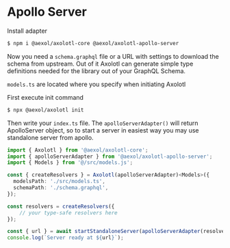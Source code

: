 # Apollo Server

Install adapter

```sh
$ npm i @aexol/axolotl-core @aexol/axolotl-apollo-server
```

Now you need a `schema.graphql` file or a URL with settings to download the schema from upstream. Out of it Axolotl can generate simple type definitions needed for the library out of your GraphQL Schema.

`models.ts` are located where you specify when initiating Axolotl

First execute init command

```sh
$ npx @aexol/axolotl init
```

Then write your `index.ts` file. The `apolloServerAdapter()` will return ApolloServer object, so to start a server in easiest way you may use standalone server from apollo.

```ts filename="index.ts"
import { Axolotl } from '@aexol/axolotl-core';
import { apolloServerAdapter } from '@aexol/axolotl-apollo-server';
import { Models } from '@/src/models.js';

const { createResolvers } = Axolotl(apolloServerAdapter)<Models>({
  modelsPath: './src/models.ts',
  schemaPath: './schema.graphql',
});

const resolvers = createResolvers({
    // your type-safe resolvers here
});

const { url } = await startStandaloneServer(apolloServerAdapter(resolvers))
console.log(`Server ready at ${url}`);
```
